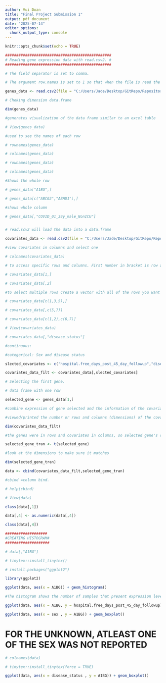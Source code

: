 ```yaml
---
author: Vui Doan
title: "Final Project Submission 1"
output: pdf_document
date: "2025-07-14"
editor_options: 
  chunk_output_type: console
---
```


```r
knitr::opts_chunk$set(echo = TRUE)
```

```r

################################################
# Reading gene expression data with read.csv2. #
################################################

# The field separator is set to comma. 

# The argument row.names is set to 1 so that when the file is read the firt column as row.names of the data.frame

genes_data <- read.csv2(file = "C:/Users/Jade/Desktop/GitRepo/Repository_One/Gene_expression_QBS103_GSE157103_genes.csv", sep= ",",row.names = 1)

# Cheking dimension data.frame

dim(genes_data)

#generates visualization of the data frame similar to an excel table

# View(genes_data)

#used to see the names of each row 

# rownames(genes_data)

# colnames(genes_data)

# rownames(genes_data)

# colnames(genes_data)

#Shows the whole row

# genes_data["A1BG",]

# genes_data[c("ABCG2","ABHD1"),]

#shows whole column

# genes_data[,"COVID_01_39y_male_NonICU"]


# read.scv2 will load the data into a data.frame

covariates_data <- read.csv2(file = "C:/Users/Jade/Desktop/GitRepo/Repository_One/Covariates_QBS103_GSE157103_series_matrix-1.csv", sep= ",",row.names = 1)

#view covariates in columns and select one

# colnames(covariates_data)

# to access specific rows and columns. First number in bracket is row and second bracket is column.

# covariates_data[1,]

# covariates_data[,2]

#to select multiple rows create a vector with all of the rows you want to select

# covariates_data[c(1,3,5),]

# covariates_data[,c(5,7)]

# covariates_data[c(1,2),c(6,7)]

# View(covariates_data)

# covariates_data[,"disease_status"]

#continuous:

#categorical: Sex and disease status

slected_covariates <- c("hospital.free_days_post_45_day_followup","disease_status","sex")

covariates_data_filt <- covariates_data[,slected_covariates]

# Selecting the first gene.

# data frame with one row

selected_gene <- genes_data[1,]

#combine expression of gene selected and the information of the covariates

#viewed/printed the number or rows and columns (dimensions) of the covariates selected

dim(covariates_data_filt)

#the genes were in rows and covariates in columns, so selected gene's row was transposed to match orientation

selected_gene_tran <- t(selected_gene)

#look at the dimensions to make sure it matches

dim(selected_gene_tran)

data <- cbind(covariates_data_filt,selected_gene_tran)

#cbind =column bind.

# help(cbind)

# View(data)

class(data[,1])

data[,4] <- as.numeric(data[,4])

class(data[,4])

###################
#CREATING HISTOGRAM#
####################

# data[,"A1BG"]

# tinytex::install_tinytex()
```


```r
# install.packages("ggplot2")

library(ggplot2)

ggplot(data, aes(x = A1BG)) + geom_histogram()

#The histogram shows the number of samples that present expression levels of the gene inside a particular range (or bin).
```
```r


ggplot(data, aes(x = A1BG, y = hospital.free_days_post_45_day_followup)) + geom_point()
```

```r
ggplot(data, aes(x = sex , y = A1BG)) + geom_boxplot()
```
# FOR THE UNKNOWN, ATLEAST ONE OF THE SEX WAS NOT REPORTED

```r
# colnames(data)

# tinytex::install_tinytex(force = TRUE)

ggplot(data, aes(x = disease_status , y = A1BG)) + geom_boxplot()
```

